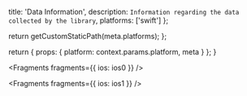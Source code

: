 
  title: 'Data Information',
  description: `Information regarding the data collected by the library`,
  platforms: ['swift']
};

  return getCustomStaticPath(meta.platforms);
};

  return {
    props: {
      platform: context.params.platform,
      meta
    }
  };
}


<Fragments fragments={{ ios: ios0 }} />


<Fragments fragments={{ ios: ios1 }} />
